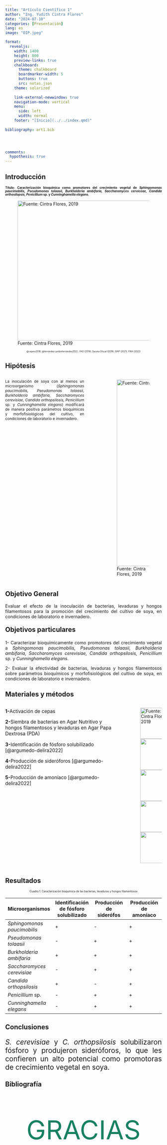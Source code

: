 ```yaml
---
title: "Artículo Científico 1"
author: "Ing. Yudith Cintra Flores"
date: "2024-07-10"
categories: [Presentación]
lang: es
image: "OIP.jpeg"

format: 
  revealjs:
    width: 1400
    height: 800
    preview-links: true
    chalkboard:
      theme: chalkboard
      boardmarker-width: 5
      buttons: true
      src: notas.json
    theme: solarized
    
    link-external-newwindow: true
    navigation-mode: vertical
    menu:
      side: left
      width: normal
    footer: "[Inicio](../../index.qmd)"
      
bibliography: art1.bib

    


comments: 
  hypothesis: true
---
```


## Introducción

::: {style="text-align:justify; font-size: 70%"}
**Título: Caracterización bioquímica como promotores del crecimiento vegetal de *Sphingomonas paucimobilis, Pseudomonas tolaasii, Burkholderia ambifaria, Saccharomyces cerviceae, Candida orthosilopsis, Penicillium* sp. y *Cunninghamella elegans*.**
:::

![Fuente: Cintra Flores, 2019](img_1.png){width="1000" height="450"}

::: {style="text-align:center; font-size: 50%"}
@cepero2016; @fernández-jardónfernández2022 ; FAO (2019); Gaceta Oficial (2019); SIAP (2021); FIRA (2022)
:::

## Hipótesis

::: columns
::: {.column width="55%"}
::: {style="text-align:justify; font-size: 85%"}
La inoculación de soya con al menos un microorganismo (*Sphingomonas paucimobilis, Pseudomonas tolaasii, Burkholderia ambifaria, Saccharomyces cerevisiae, Candida orthopsilosis, Penicillium* sp. y *Cunninghamella elegans*) modificará de manera positiva parámetros bioquímicos y morfofisiológicos del cultivo, en condiciones de laboratorio e invernadero.
:::
:::

::: {.column width="5%"}
:::

::: {.column width="40%"}
![Fuente: Cintra Flores, 2019](imagen1.png){width="400" height="600"}
:::
:::

## Objetivo General

::: {style="text-align:justify; font-size: 100%"}
Evaluar el efecto de la inoculación de bacterias, levaduras y hongos filamentosos para la promoción del crecimiento del cultivo de soya, en condiciones de laboratorio e invernadero.
:::

::: {style="text-align:left; font-size: 150%"}
**Objetivos particulares**
:::

::: {style="text-align:justify; font-size: 100%"}
1- Caracterizar bioquímicamente como promotores del crecimiento vegetal a *Sphingomonas paucimobilis, Pseudomonas tolaasii, Burkholderia ambifaria, Saccharomyces cerevisiae, Candida orthopsilosis, Penicillium* sp. y *Cunninghamella elegans*.

2- Evaluar la efectividad de bacterias, levaduras y hongos filamentosos sobre parámetros bioquímicos y morfofisiológicos del cultivo de soya, en condiciones de laboratorio e invernadero.
:::

## Materiales y métodos

::: columns
::: {.column width="80%"}
::: {style="text-align:left; font-size: 110%"}
**1-**Activación de cepas

**2-**Siembra de bacterias en Agar Nutritivo y hongos filamentosos y levaduras en Agar Papa Dextrosa (PDA)

**3-**Identificación de fósforo solubilizado [@argumedo-delira2022]

**4-**Producción de sideróforos [@argumedo-delira2022]

**5-**Producción de amoníaco [@argumedo-delira2022]
:::
:::

::: {.column width="5%"}
:::

::: {.column width="15%"}
![Fuente: Cintra Flores, 2019](imagen2.png){width="100" height="100"} ![](imagen3.png){width="100" height="100"} ![](imagen4.png){width="100" height="100"} ![](imagen5.png){width="100" height="100"} ![](imagen6.png){width="100" height="100"}
:::
:::

## Resultados

::: {style="text-align:center; font-size: 60%"}
Cuadro 1. Caracterización bioquímica de las bacterias, levaduras y hongos filamentosos
:::

::: {style="text-align:center; font-size: 80%"}
::: {#tbl}
| Microorganismos             | Identificación de fósforo solubilizado | Producción de siderófos | Producción de amoníaco |
|------------------|------------------|------------------|------------------|
| *Sphingomonas paucimobilis* | \+                                     | \-                      | \+                     |
| *Pseudomonas tolaasii*      | \-                                     | \+                      | \+                     |
| *Burkholderia ambifaria*    | \+                                     | \+                      | \+                     |
| *Saccharomyces cerevisiae*  | \-                                     | \+                      | \+                     |
| *Candida orthopsilosis*     | \+                                     | \-                      | \+                     |
| *Penicillium* sp.           | \-                                     | \+                      | \+                     |
| *Cunninghamella elegans*    | \-                                     | \+                      | \+                     |
:::
:::

## Conclusiones

::: {style="text-align:justify; font-size: 160%"}
*S. cerevisiae* y *C. orthopsilosis* solubilizaron fósforo y produjeron sideróforos, lo que les confieren un alto potencial como promotoras de crecimiento vegetal en soya.
:::

## Bibliografía


::: {style="text-align:justify; font-size: 120%"}
::: {#refs}
:::
:::

## 

:::{style="text-align:center; font-size: 600%; color:#188062"}
GRACIAS
:::
